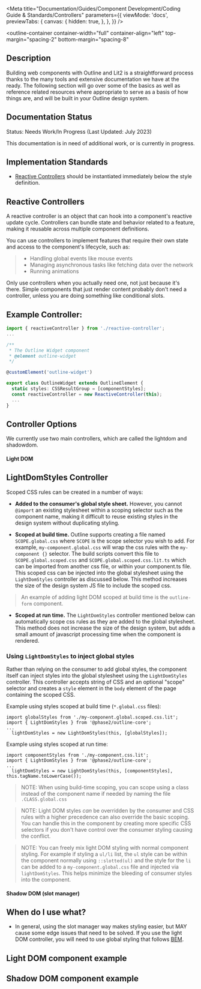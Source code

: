 
<Meta
  title="Documentation/Guides/Component Development/Coding Guide & Standards/Controllers"
  parameters={{
    viewMode: 'docs',
    previewTabs: {
      canvas: {
        hidden: true,
      },
    },
  }}
/>

<outline-container
  container-width="full"
  container-align="left"
  top-margin="spacing-2"
  bottom-margin="spacing-8"
>
  ## Description
  Building web components with Outline and Lit2 is a straightforward process thanks to the many tools and extensive documentation we have at the ready. 
  The following section will go over some of the basics as well as reference related resources where appropriate to serve as a basis of how things are, and will be built in your Outline design system.

  ## Documentation Status
  <outline-alert status="warning" size="large">
    <span slot="header">Status: Needs Work/In Progress (Last Updated: July 2023)</span>
    <p>
      This documentation is in need of additional work, or is currently in progress.
    </p>
  </outline-alert>
</outline-container>

## Implementation Standards

- [Reactive Controllers](https://lit.dev/docs/composition/controllers/) should be instantiated immediately below the style definition.

## Reactive Controllers

A reactive controller is an object that can hook into a component's reactive update cycle. Controllers can bundle state and behavior related to a feature, making it reusable across multiple component definitions.

You can use controllers to implement features that require their own state and access to the component's lifecycle, such as:

>- Handling global events like mouse events
>- Managing asynchronous tasks like fetching data over the network
>- Running animations

Only use controllers when you actually need one, not just because it's there. Simple components that just render content probably don't need a controller, unless you are doing something like conditional slots.

## Example Controller: 

```typescript
import { reactiveController } from './reactive-controller'; 
...

/** 
 * The Outline Widget component 
 * @element outline-widget 
 */ 

@customElement('outline-widget')

export class OutlineWidget extends OutlineElement { 
  static styles: CSSResultGroup = [componentStyles]; 
  const reactiveController = new ReactiveController(this); 
  ... 
}
```
## Controller Options 
We currently use two main controllers, which are called the lightdom and shadowdom. 

#### Light DOM

## LightDomStyles Controller ##

Scoped CSS rules can be created in a number of ways:
* **Added to the consumer's global style sheet.** However, you cannot `@import` an existing stylesheet within a scoping selector such as the component name, making it difficult to reuse existing styles in the design system without duplicating styling.

* **Scoped at build time.** Outline supports creating a file named `SCOPE.global.css` where `SCOPE` is the scope selector
you wish to add.  For example, `my-component.global.css` will wrap the css rules with the `my-component {}` selector.
The build scripts convert this file to `SCOPE.global.scoped.css` and `SCOPE.global.scoped.css.lit.ts` which can be
imported from another css file, or within your component.ts file. This scoped css can be injected into the
global stylesheet using the `LightDomStyles` controller as discussed below. This method increases the size of
the design system JS file to include the scoped css.
> An example of adding light DOM scoped at build time is the `outline-form` component.

* **Scoped at run time.** The `LightDomStyles` controller mentioned below can automatically scope css rules as they are
added to the global stylesheet. This method does not increase the size of the design system, but adds a small
amount of javascript processing time when the component is rendered.

### Using `LightDomStyles` to inject global styles
Rather than relying on the consumer to add global styles, the component itself can inject styles into the global stylesheet
using the `LightDomStyles` controller. This controller accepts string of CSS and an optional "scope" selector
and creates a `style` element in the `body` element of the page containing the scoped CSS.

Example using styles scoped at build time (`*.global.css` files):
```
import globalStyles from './my-component.global.scoped.css.lit';
import { LightDomStyles } from '@phase2/outline-core';
...
  lightDomStyles = new LightDomStyles(this, [globalStyles]);
```

Example using styles scoped at run time:
```
import componentStyles from './my-component.css.lit';
import { LightDomStyles } from '@phase2/outline-core';
...
  lightDomStyles = new LightDomStyles(this, [componentStyles], this.tagName.toLowerCase());
```

> NOTE: When using build-time scoping, you can scope using a class instead of the component name if needed by naming the file `.CLASS.global.css`

> NOTE: Light DOM styles *can* be overridden by the consumer and CSS rules with a higher precedence can also override the basic scoping. You can handle this in the component by creating more specific CSS selectors if you don't have control over the consumer styling causing the conflict.

> NOTE: You can freely mix light DOM styling with normal component styling. For example if styling a `ul/li` list, the `ul` style can be within the component normally using `::slotted(ul)` and the style for the `li` can be added to a `my-component.global.css` file and injected via `lightDomStyles`. This helps minimize the bleeding of consumer styles into the component.


#### Shadow DOM (slot manager)

## When do I use what? 
- In general, using the slot manager way makes styling easier, but MAY cause some edge issues that need to be solved. If you use the light DOM controller, you will need to use global styling that follows [BEM](https://getbem.com/). 

## Light DOM component example

## Shadow DOM component example 